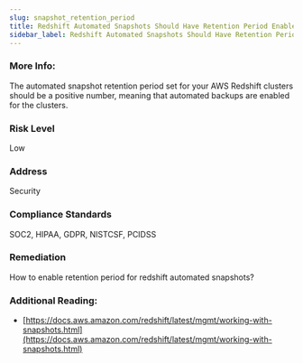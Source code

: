 ```yaml
---
slug: snapshot_retention_period
title: Redshift Automated Snapshots Should Have Retention Period Enabled
sidebar_label: Redshift Automated Snapshots Should Have Retention Period Enabled
---
```


### More Info:

The automated snapshot retention period set for your AWS Redshift clusters should be a positive number, meaning that automated backups are enabled for the clusters.

### Risk Level

Low

### Address

Security

### Compliance Standards

SOC2, HIPAA, GDPR, NISTCSF, PCIDSS

### Remediation

How to enable retention period for redshift automated snapshots?

### Additional Reading:

- [https://docs.aws.amazon.com/redshift/latest/mgmt/working-with-snapshots.html](https://docs.aws.amazon.com/redshift/latest/mgmt/working-with-snapshots.html) 

